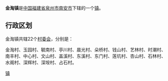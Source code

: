 {{unreferenced|time=2011-08-16T04:48:07+00:00}}
{{中国乡级行政区
| 行政区全称 = 金淘镇
| 景观照片文件名 = 
| 景观照片描述 = 
| 汉语拼音 = 
| 通用拼音 = 
| 注音符號 = 
| 其它标音类型1 = 
| 其它标音1 = 
| 其它标音类型2 = 
| 其它标音2 = 
| 其它语言类型1 = 
| 其它语言地名1 = 
| 其它语言类型2 = 
| 其它语言地名2 = 
| 上级行政区 = [[福建省|福建省]][[泉州市|泉州市]][[南安市|南安市]]
| 行政区类别 = [[镇|镇]]
| 行政区划代码 = 
| 地理坐标 = 
| 总面积 = 
| 户籍人口 = 
| 户籍人口年份 = 
| 常住人口 = 
| 常住人口年份 = 
| 人口密度 = 
| 行政区划 = 
| 官方网站 = 
| 政府驻地 = 
| 邮政编码 = 
| 毗邻行政区 = 
| 位置图文件名 = 
| 位置图描述 = 
}}
'''金淘镇'''是[[中华人民共和国|中国]][[福建省|福建省]][[泉州市|泉州市]][[南安市|南安市]]下辖的一个[[镇|镇]]。

== 行政区划 ==

金淘镇共辖22个[[村委会|村委会]]，分别是：

金淘村、玉园村、毓南村、亭川村、晨光村、朵桥村、钱山村、艺林村、时潮村、南丰村、中心村、文山村、盖溪村、东溪村、东门村、莲坑村、杏山村、石林村、水阁村、深辉村、深垵村、占石村。

{{南安市行政区划}}
{{福建小作品}}
[[Category:南安市乡镇|镇]]